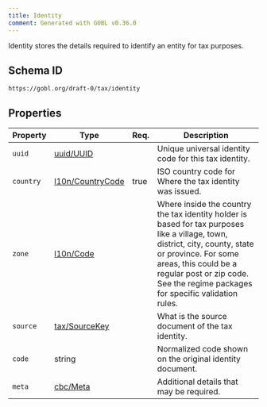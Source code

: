```yaml
---
title: Identity
comment: Generated with GOBL v0.36.0
---
```


Identity stores the details required to identify an entity for tax purposes.

## Schema ID

`https://gobl.org/draft-0/tax/identity`

## Properties

| Property  | Type                                           | Req. | Description                                                                                                                                                                                                                                                  |
|-----------|------------------------------------------------|------|--------------------------------------------------------------------------------------------------------------------------------------------------------------------------------------------------------------------------------------------------------------|
| `uuid`    | [uuid/UUID](/draft-0/uuid/uuid)                |      | Unique universal identity code for this tax identity.                                                                                                                                                                                                        |
| `country` | [l10n/CountryCode](/draft-0/l10n/country_code) | true | ISO country code for Where the tax identity was issued.                                                                                                                                                                                                      |
| `zone`    | [l10n/Code](/draft-0/l10n/code)                |      | Where inside the country the tax identity holder is based for tax purposes like a village, town, district, city, county, state or province. For some areas, this could be a regular post or zip code. See the regime packages for specific validation rules. |
| `source`  | [tax/SourceKey](/draft-0/tax/source_key)       |      | What is the source document of the tax identity.                                                                                                                                                                                                             |
| `code`    | string                                         |      | Normalized code shown on the original identity document.                                                                                                                                                                                                     |
| `meta`    | [cbc/Meta](/draft-0/cbc/meta)                  |      | Additional details that may be required.                                                                                                                                                                                                                     |

